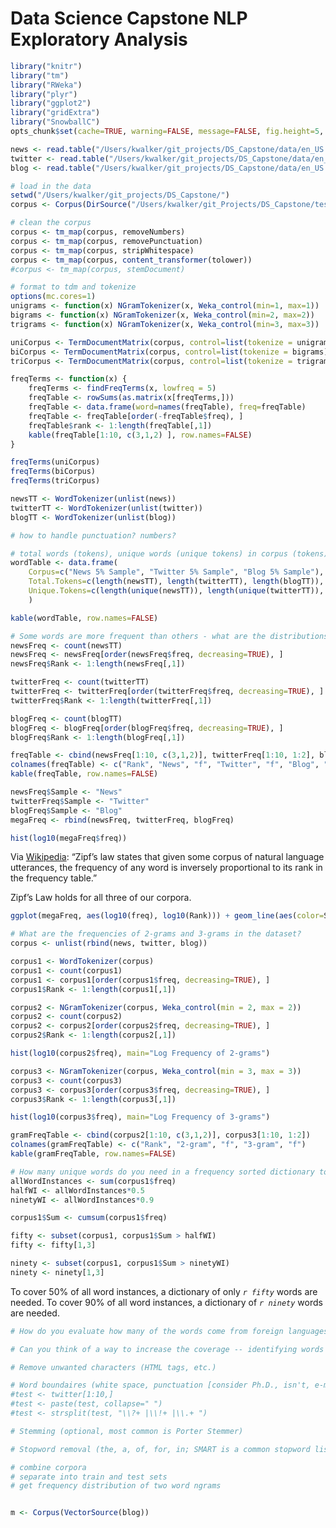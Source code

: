 Data Science Capstone NLP Exploratory Analysis
=============================
```r
library("knitr")
library("tm")
library("RWeka")
library("plyr")
library("ggplot2")
library("gridExtra")
library("SnowballC")
opts_chunk$set(cache=TRUE, warning=FALSE, message=FALSE, fig.height=5, fig.width=5)
```

```r
news <- read.table("/Users/kwalker/git_projects/DS_Capstone/data/en_US.news.sample.txt", stringsAsFactors=FALSE)
twitter <- read.table("/Users/kwalker/git_projects/DS_Capstone/data/en_US.twitter.sample.txt", stringsAsFactors=FALSE)
blog <- read.table("/Users/kwalker/git_projects/DS_Capstone/data/en_US.blog.sample.txt", stringsAsFactors=FALSE)

# load in the data
setwd("/Users/kwalker/git_projects/DS_Capstone/")
corpus <- Corpus(DirSource("/Users/kwalker/git_Projects/DS_Capstone/testdata"), readerControl=list(language="en"))

# clean the corpus
corpus <- tm_map(corpus, removeNumbers)
corpus <- tm_map(corpus, removePunctuation)
corpus <- tm_map(corpus, stripWhitespace)
corpus <- tm_map(corpus, content_transformer(tolower))
#corpus <- tm_map(corpus, stemDocument)

# format to tdm and tokenize
options(mc.cores=1)
unigrams <- function(x) NGramTokenizer(x, Weka_control(min=1, max=1))
bigrams <- function(x) NGramTokenizer(x, Weka_control(min=2, max=2))
trigrams <- function(x) NGramTokenizer(x, Weka_control(min=3, max=3))

uniCorpus <- TermDocumentMatrix(corpus, control=list(tokenize = unigrams))
biCorpus <- TermDocumentMatrix(corpus, control=list(tokenize = bigrams))
triCorpus <- TermDocumentMatrix(corpus, control=list(tokenize = trigrams))

freqTerms <- function(x) {
    freqTerms <- findFreqTerms(x, lowfreq = 5)
    freqTable <- rowSums(as.matrix(x[freqTerms,]))
    freqTable <- data.frame(word=names(freqTable), freq=freqTable)
    freqTable <- freqTable[order(-freqTable$freq), ]
    freqTable$rank <- 1:length(freqTable[,1])
    kable(freqTable[1:10, c(3,1,2) ], row.names=FALSE)
}

freqTerms(uniCorpus)
freqTerms(biCorpus)
freqTerms(triCorpus)


```

```r
newsTT <- WordTokenizer(unlist(news))
twitterTT <- WordTokenizer(unlist(twitter))
blogTT <- WordTokenizer(unlist(blog))

# how to handle punctuation? numbers?


```

```r
# total words (tokens), unique words (unique tokens) in corpus (tokens)
wordTable <- data.frame(
    Corpus=c("News 5% Sample", "Twitter 5% Sample", "Blog 5% Sample"), 
    Total.Tokens=c(length(newsTT), length(twitterTT), length(blogTT)), 
    Unique.Tokens=c(length(unique(newsTT)), length(unique(twitterTT)), length(unique(blogTT)))
    )

kable(wordTable, row.names=FALSE)
``` 

```r
# Some words are more frequent than others - what are the distributions of word frequencies? 
newsFreq <- count(newsTT)
newsFreq <- newsFreq[order(newsFreq$freq, decreasing=TRUE), ]
newsFreq$Rank <- 1:length(newsFreq[,1])

twitterFreq <- count(twitterTT)
twitterFreq <- twitterFreq[order(twitterFreq$freq, decreasing=TRUE), ]
twitterFreq$Rank <- 1:length(twitterFreq[,1])

blogFreq <- count(blogTT)
blogFreq <- blogFreq[order(blogFreq$freq, decreasing=TRUE), ]
blogFreq$Rank <- 1:length(blogFreq[,1])

freqTable <- cbind(newsFreq[1:10, c(3,1,2)], twitterFreq[1:10, 1:2], blogFreq[1:10, 1:2])
colnames(freqTable) <- c("Rank", "News", "f", "Twitter", "f", "Blog", "f")
kable(freqTable, row.names=FALSE)
```

```r
newsFreq$Sample <- "News"
twitterFreq$Sample <- "Twitter"
blogFreq$Sample <- "Blog"
megaFreq <- rbind(newsFreq, twitterFreq, blogFreq)

hist(log10(megaFreq$freq))
```

Via [Wikipedia](https://en.wikipedia.org/wiki/Zipf%27s_law): "Zipf's law states that given some corpus of natural language utterances, the frequency of any word is inversely proportional to its rank in the frequency table."

Zipf's Law holds for all three of our corpora.  

```r
ggplot(megaFreq, aes(log10(freq), log10(Rank))) + geom_line(aes(color=Sample)) + labs(title="Zipf's Law") + theme(panel.background=element_blank())
```

```r
# What are the frequencies of 2-grams and 3-grams in the dataset? 
corpus <- unlist(rbind(news, twitter, blog))

corpus1 <- WordTokenizer(corpus)
corpus1 <- count(corpus1)
corpus1 <- corpus1[order(corpus1$freq, decreasing=TRUE), ]
corpus1$Rank <- 1:length(corpus1[,1])

corpus2 <- NGramTokenizer(corpus, Weka_control(min = 2, max = 2))
corpus2 <- count(corpus2)
corpus2 <- corpus2[order(corpus2$freq, decreasing=TRUE), ]
corpus2$Rank <- 1:length(corpus2[,1])

hist(log10(corpus2$freq), main="Log Frequency of 2-grams")

corpus3 <- NGramTokenizer(corpus, Weka_control(min = 3, max = 3))
corpus3 <- count(corpus3)
corpus3 <- corpus3[order(corpus3$freq, decreasing=TRUE), ]
corpus3$Rank <- 1:length(corpus3[,1])

hist(log10(corpus3$freq), main="Log Frequency of 3-grams")

gramFreqTable <- cbind(corpus2[1:10, c(3,1,2)], corpus3[1:10, 1:2])
colnames(gramFreqTable) <- c("Rank", "2-gram", "f", "3-gram", "f")
kable(gramFreqTable, row.names=FALSE)
```

```r
# How many unique words do you need in a frequency sorted dictionary to cover 50% of all word instances in the language? 90%? 
allWordInstances <- sum(corpus1$freq)
halfWI <- allWordInstances*0.5
ninetyWI <- allWordInstances*0.9

corpus1$Sum <- cumsum(corpus1$freq)

fifty <- subset(corpus1, corpus1$Sum > halfWI)
fifty <- fifty[1,3]

ninety <- subset(corpus1, corpus1$Sum > ninetyWI)
ninety <- ninety[1,3]
```

To cover 50% of all word instances, a dictionary of only *`r fifty`* words are needed. To cover 90% of all word instances, a dictionary of *`r ninety`* words are needed.


```r
# How do you evaluate how many of the words come from foreign languages? 

```

```r
# Can you think of a way to increase the coverage -- identifying words that may not be in the corpora or using a smaller number of words in the dictionary to cover the same number of phrases?

```


```r
# Remove unwanted characters (HTML tags, etc.)

# Word boundaires (white space, punctuation [consider Ph.D., isn't, e-mail])
#test <- twitter[1:10,]
#test <- paste(test, collapse=" ")
#test <- strsplit(test, "\\?+ |\\!+ |\\.+ ")

# Stemming (optional, most common is Porter Stemmer)

# Stopword removal (the, a, of, for, in; SMART is a common stopword list) - is this helpful for this ???

```

```r
# combine corpora
# separate into train and test sets
# get frequency distribution of two word ngrams


m <- Corpus(VectorSource(blog))
```
